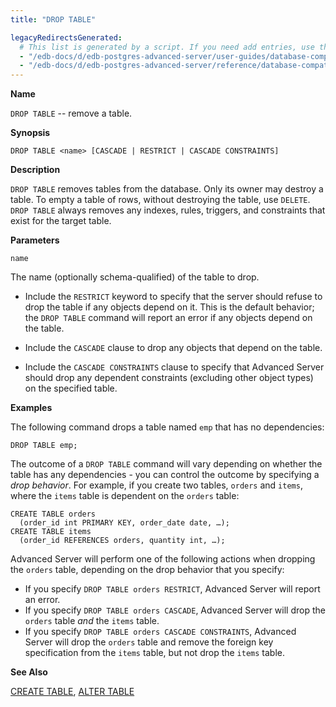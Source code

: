 ```yaml
---
title: "DROP TABLE"

legacyRedirectsGenerated:
  # This list is generated by a script. If you need add entries, use the `legacyRedirects` key.
  - "/edb-docs/d/edb-postgres-advanced-server/user-guides/database-compatibility-for-oracle-developers-guide/12/Database_Compatibility_for_Oracle_Developers_Guide.1.114.html"
  - "/edb-docs/d/edb-postgres-advanced-server/reference/database-compatibility-for-oracle-developers-reference-guide/12/Database_Compatibility_for_Oracle_Developers_Reference_Guide.1.071.html"
---
```


<div id="drop_table" class="registered_link"></div>

**Name**

`DROP TABLE` -- remove a table.

**Synopsis**

```text
DROP TABLE <name> [CASCADE | RESTRICT | CASCADE CONSTRAINTS]
```

**Description**

`DROP TABLE` removes tables from the database. Only its owner may destroy a table. To empty a table of rows, without destroying the table, use `DELETE`. `DROP TABLE` always removes any indexes, rules, triggers, and constraints that exist for the target table.

**Parameters**

`name`

 The name (optionally schema-qualified) of the table to drop.

-   Include the `RESTRICT` keyword to specify that the server should refuse to drop the table if any objects depend on it. This is the default behavior; the `DROP TABLE` command will report an error if any objects depend on the table.

-   Include the `CASCADE` clause to drop any objects that depend on the table.

-   Include the `CASCADE CONSTRAINTS` clause to specify that Advanced Server should drop any dependent constraints (excluding other object types) on the specified table.

**Examples**

The following command drops a table named `emp` that has no dependencies:

```text
DROP TABLE emp;
```

The outcome of a `DROP TABLE` command will vary depending on whether the table has any dependencies - you can control the outcome by specifying a *drop behavior*. For example, if you create two tables, `orders` and `items`, where the `items` table is dependent on the `orders` table:

```text
CREATE TABLE orders
  (order_id int PRIMARY KEY, order_date date, …);
CREATE TABLE items
  (order_id REFERENCES orders, quantity int, …);
```

Advanced Server will perform one of the following actions when dropping the `orders` table, depending on the drop behavior that you specify:

-   If you specify `DROP TABLE orders RESTRICT`, Advanced Server will report an error.
-   If you specify `DROP TABLE orders CASCADE`, Advanced Server will drop the `orders` table *and* the `items` table.
-   If you specify `DROP TABLE orders CASCADE CONSTRAINTS`, Advanced Server will drop the `orders` table and remove the foreign key specification from the `items` table, but not drop the `items` table.

**See Also**

[CREATE TABLE](36_create_table/#create_table), [ALTER TABLE](12_alter_table/#alter_table)
